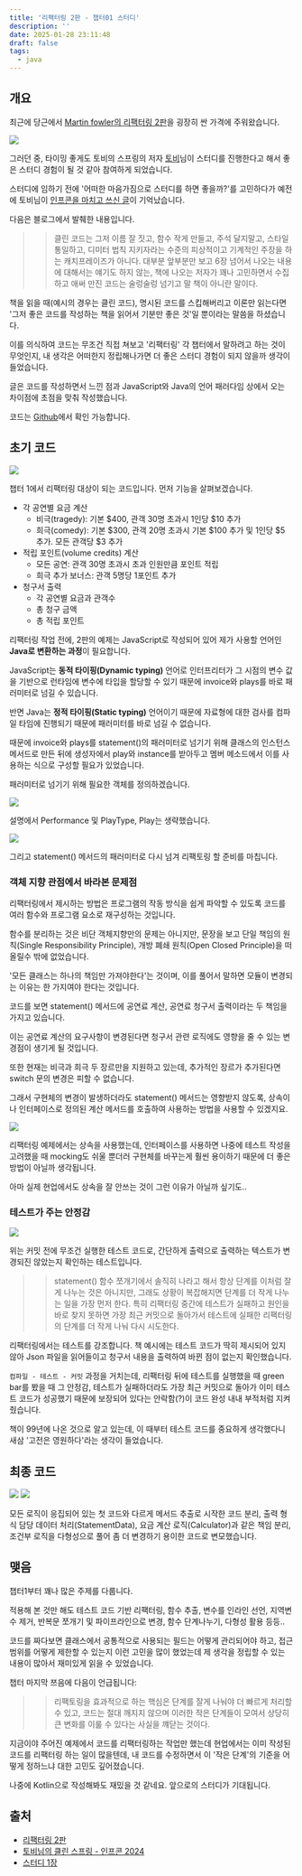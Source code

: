 ```yaml
---
title: '리팩터링 2판 - 챕터01 스터디'
description: ''
date: 2025-01-28 23:11:48
draft: false
tags:
  - java
---
```


## 개요

최근에 당근에서 [Martin fowler의 리팩터링 2판](https://product.kyobobook.co.kr/detail/S000001810241)을 굉장히 싼 가격에 주워왔습니다.

<img src="https://github.com/user-attachments/assets/7d4b38b6-c384-42be-997b-9ac0ee01c6cb" />

그러던 중, 타이밍 좋게도 토비의 스프링의 저자 [토비](https://www.linkedin.com/in/tobyilee/)님이 스터디를 진행한다고 해서 좋은 스터디 경험이 될 것 같아 참여하게 되었습니다.

스터디에 임하기 전에 '어떠한 마음가짐으로 스터디를 하면 좋을까?'를 고민하다가 예전에 토비님이 [인프콘을 마치고 쓰신 글](https://toby.epril.com/10)이 기억났습니다.

다음은 블로그에서 발췌한 내용입니다.

>> 클린 코드는 그저 이름 잘 짓고, 함수 작게 만들고, 주석 달지말고, 스타일 통일하고, 디미터 법칙 지키자라는 수준의 피상적이고 기계적인 주장을 하는 캐치프레이즈가 아니다.
>> 대부분 앞부분만 보고 6장 넘어서 나오는 내용에 대해서는 얘기도 하지 않는, 책에 나오는 저자가 꽤나 고민하면서 수집하고 애써 만진 코드는 술렁술렁 넘기고 말 책이 아니란 말이다.

책을 읽을 때(예시의 경우는 클린 코드), 명시된 코드를 스킵해버리고 이론만 읽는다면 '그저 좋은 코드를 작성하는 책을 읽어서 기분만 좋은 것'일 뿐이라는 말씀을 하셨습니다.

이를 의식하여 코드는 무조건 직접 쳐보고 '리팩터링' 각 챕터에서 말하려고 하는 것이 무엇인지, 내 생각은 어떠한지 정립해나가면 더 좋은 스터디 경험이 되지 않을까 생각이 들었습니다.

글은 코드를 작성하면서 느낀 점과 JavaScript와 Java의 언어 패러다임 상에서 오는 차이점에 초점을 맞춰 작성했습니다.

코드는 [Github](https://github.com/Voyager003/refactoring-second-edition-study)에서 확인 가능합니다.

## 초기 코드

<img src="https://github.com/user-attachments/assets/92ea977f-475b-432a-b4c8-b5bc1c2ade87" />

챕터 1에서 리팩터링 대상이 되는 코드입니다. 먼저 기능을 살펴보겠습니다.

- 각 공연별 요금 계산
    - 비극(tragedy): 기본 $400, 관객 30명 초과시 1인당 $10 추가
    - 희극(comedy): 기본 $300, 관객 20명 초과시 기본 $100 추가 및 1인당 $5 추가. 모든 관객당 $3 추가
- 적립 포인트(volume credits) 계산
    - 모든 공연: 관객 30명 초과시 초과 인원만큼 포인트 적립
    - 희극 추가 보너스: 관객 5명당 1포인트 추가
- 청구서 출력
    - 각 공연별 요금과 관객수
    - 총 청구 금액
    - 총 적립 포인트

리팩터링 작업 전에, 2판의 예제는 JavaScript로 작성되어 있어 제가 사용할 언어인 **Java로 변환하는 과정**이 필요합니다.

JavaScript는 **동적 타이핑(Dynamic typing)** 언어로 인터프리터가 그 시점의 변수 값을 기반으로 런타임에 변수에 타입을 할당할 수 있기 때문에 invoice와 plays를 바로 패러미터로 넘길 수 있습니다.

반면 Java는 **정적 타이핑(Static typing)** 언어이기 때문에 자료형에 대한 검사를 컴파일 타임에 진행되기 때문에 패러미터를 바로 넘길 수 없습니다.

때문에 invoice와 plays를 statement()의 패러미터로 넘기기 위해 클래스의 인스턴스 메서드로 만든 뒤에 생성자에서 play와 instance를 받아두고 멤버 메소드에서 이를 사용하는 식으로 구성할 필요가 있었습니다.

패러미터로 넘기기 위해 필요한 객체를 정의하겠습니다.

<img src="https://github.com/user-attachments/assets/ebb179b8-2d73-4967-b012-49fef1957687" />

설명에서 Performance 및 PlayType, Play는 생략했습니다.

<img src="https://github.com/user-attachments/assets/97940c76-558a-4383-ba63-d31b2778e0be" />

그리고 statement() 메서드의 패러미터로 다시 넘겨 리팩토링 할 준비를 마칩니다.

### 객체 지향 관점에서 바라본 문제점

리팩터링에서 제시하는 방법은 프로그램의 작동 방식을 쉽게 파악할 수 있도록 코드를 여러 함수와 프로그램 요소로 재구성하는 것입니다.

함수를 분리하는 것은 비단 객체지향만의 문제는 아니지만, 문장을 보고 단일 책임의 원칙(Single Responsibility Principle), 개방 폐쇄 원칙(Open Closed Principle)을 떠올릴수 밖에 없었습니다.

'모든 클래스는 하나의 책임만 가져야한다'는 것이며, 이를 풀어서 말하면 모듈이 변경되는 이유는 한 가지여야 한다는 것입니다.

코드를 보면 statement() 메서드에 공연료 계산, 공연료 청구서 출력이라는 두 책임을 가지고 있습니다.

이는 공연료 계산의 요구사항이 변경된다면 청구서 관련 로직에도 영향을 줄 수 있는 변경점이 생기게 될 것입니다.

또한 현재는 비극과 희극 두 장르만을 지원하고 있는데, 추가적인 장르가 추가된다면 switch 문의 변경은 피할 수 없습니다.

그래서 구현체의 변경이 발생하더라도 statement() 메서드는 영향받지 않도록, 상속이나 인터페이스로 정의된 계산 메서드를 호출하여 사용하는 방법을 사용할 수 있겠지요.

<img src="https://github.com/user-attachments/assets/bf8fd7ad-51c2-483c-8451-6622146cb8c4" />

리팩터링 예제에서는 상속을 사용했는데, 인터페이스를 사용하면 나중에 테스트 작성을 고려했을 때 mocking도 쉬울 뿐더러 구현체를 바꾸는게 훨씬 용이하기 때문에 더 좋은 방법이 아닐까 생각됩니다.

아마 실제 현업에서도 상속을 잘 안쓰는 것이 그런 이유가 아닐까 싶기도..

### 테스트가 주는 안정감

<img src="https://github.com/user-attachments/assets/c6a98a81-83f3-4183-b23e-84df42b4e1ae" />

위는 커밋 전에 무조건 실행한 테스트 코드로, 간단하게 출력으로 출력하는 텍스트가 변경되진 않았는지 확인하는 테스트입니다.

>> statement() 함수 쪼개기에서 솔직히 나라고 해서 항상 단계를 이처럼 잘게 나누는 것은 아니지만, 그래도 상황이 복잡해지면 단계를 더 작게 나누는 일을 가장 먼저 한다. 특히 리팩터링 중간에 테스트가 실패하고 원인을 바로 찾지 못하면 가장 최근 커밋으로 돌아가서 테스트에 실패한 리팩터링의 단계를 더 작게 나눠 다시 시도한다.

리팩터링에서는 테스트를 강조합니다. 책 예시에는 테스트 코드가 딱히 제시되어 있지 않아 Json 파일을 읽어들이고 청구서 내용을 출력하여 바뀐 점이 없는지 확인했습니다.

`컴파일 - 테스트 - 커밋` 과정을 거치는데, 리팩터링 뒤에 테스트를 실행했을 때 green bar를 봤을 때 그 안정감, 테스트가 실패하더라도 가장 최근 커밋으로 돌아가 이미 테스트 코드가 성공했기 때문에 보장되어 있다는 안락함(?)이 코드 완성 내내 부적처럼 지켜줬습니다.

책이 99년에 나온 것으로 알고 있는데, 이 때부터 테스트 코드를 중요하게 생각했다니 새삼 '고전은 영원하다'라는 생각이 들었습니다.

## 최종 코드

<img src="https://github.com/user-attachments/assets/0a9701a4-ef00-4cb5-b371-d79024afc618" />

<img src="https://github.com/user-attachments/assets/17458d3f-16b3-4e3c-96a3-064e7a0d72a4" />

모든 로직이 응집되어 있는 첫 코드와 다르게 메서드 추출로 시작한 코드 분리, 출력 형식 담당 데이터 처리(StatementData), 요금 계산 로직(Calculator)과 같은 책임 분리, 조건부 로직을 다형성으로 풀어 좀 더 변경하기 용이한 코드로 변모했습니다.

## 맺음

챕터1부터 꽤나 많은 주제를 다룹니다.

적용해 본 것만 해도 테스트 코드 기반 리팩터링, 함수 추출, 변수를 인라인 선언, 지역변수 제거, 반복문 쪼개기 및 파이프라인으로 변경, 함수 단계나누기, 다형성 활용 등등..

코드를 짜다보면 클래스에서 공통적으로 사용되는 필드는 어떻게 관리되어야 하고, 접근 범위를 어떻게 제한할 수 있는지 이런 고민을 많이 했었는데 제 생각을 정립할 수 있는 내용이 많아서 재미있게 읽을 수 있었습니다.

챕터 마지막 쯔음에 다음이 언급됩니다:

>> 리팩토링을 효과적으로 하는 핵심은 단계를 잘게 나눠야 더 빠르게 처리할 수 있고, 코드는 절대 깨지지 않으며 이러한 작은 단계들이 모여서 상당히 큰 변화를 이룰 수 있다는 사실을 꺠닫는 것이다.

지금이야 주어진 예제에서 코드를 리팩터링하는 작업만 했는데 현업에서는 이미 작성된 코드를 리팩터링 하는 일이 많을텐데, 내 코드를 수정하면서 이 '작은 단계'의 기준을 어떻게 정하느냐 대한 고민도 깊어졌습니다.

나중에 Kotlin으로 작성해봐도 재밌을 것 같네요. 앞으로의 스터디가 기대됩니다.

## 출처

- [리팩터링 2판](https://product.kyobobook.co.kr/detail/S000001810241)
- [토비님의 클린 스프링 - 인프콘 2024](https://toby.epril.com/10)
- [스터디 1장](https://youtu.be/NJQ5_BuAPwc)
